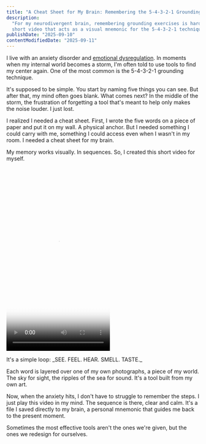 ```yaml
---
title: "A Cheat Sheet for My Brain: Remembering the 5-4-3-2-1 Grounding Technique"
description:
  "For my neurodivergent brain, remembering grounding exercises is hard. I created my own tool: a
  short video that acts as a visual mnemonic for the 5-4-3-2-1 technique."
publishDate: "2025-09-10"
contentModifiedDate: "2025-09-11"
---
```



I live with an anxiety disorder and [emotional dysregulation](/feed/neurodivergent-glossary/#emotional-dysregulation). In moments when my internal world
becomes a storm, I'm often told to use tools to find my center again. One of the most common is the
5-4-3-2-1 grounding technique.

It's supposed to be simple. You start by naming five things you can see. But after that, my mind
often goes blank. What comes next? In the middle of the storm, the frustration of forgetting a tool
that's meant to help only makes the noise louder. I just lost.

I realized I needed a cheat sheet. First, I wrote the five words on a piece of paper and put it on
my wall. A physical anchor. But I needed something I could carry with me, something I could access
even when I wasn't in my room. I needed a cheat sheet for my brain.

My memory works visually. In sequences. So, I created this short video for myself.

<p class="not-prose float-left mr-4">
  <Video
    src="https://i.zmoki.xyz/remembering-grounding-technique.mp4"
    poster="https://i.zmoki.xyz/remembering-grounding-technique.jpg"
    height="480"
    width="270"
  />
</p>
It's a simple loop: _SEE. FEEL. HEAR. SMELL. TASTE._

Each word is layered over one of my own photographs, a piece of my world. The sky for sight, the
ripples of the sea for sound. It's a tool built from my own art.

Now, when the anxiety hits, I don't have to struggle to remember the steps. I just play this video
in my mind. The sequence is there, clear and calm. It's a file I saved directly to my brain, a
personal mnemonic that guides me back to the present moment.

<p class="clear-both">
  Sometimes the most effective tools aren't the ones we're given, but the ones we redesign for
  ourselves.
</p>
